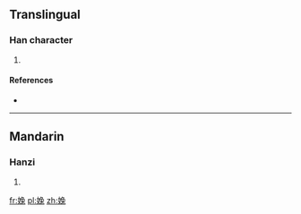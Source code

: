 ==Translingual==

===Han character===
{{Han char|rn=38|rad=女|as=08|sn=11|four=|canj=女弓日戈 (VNAI)|ids=⿰[[女]][[兔]]}}

# {{defn|Han|sort=女08}}

====References====
* {{Han ref|kx=0264.190|dkj=06403|dj=0531.110|hdz=21060.130|uh=5A4F|ud=23119}}

----

==Mandarin==

===Hanzi===
{{cmn-hanzi|pin=[[fàn]] ([[fan4]]), [[fù]] ([[fu4]])|wg=fan<sup>4</sup>, fu<sup>4</sup>}}

# {{defn|lang=cmn|sort=女08}}

[[fr:婏]]
[[pl:婏]]
[[zh:婏]]
